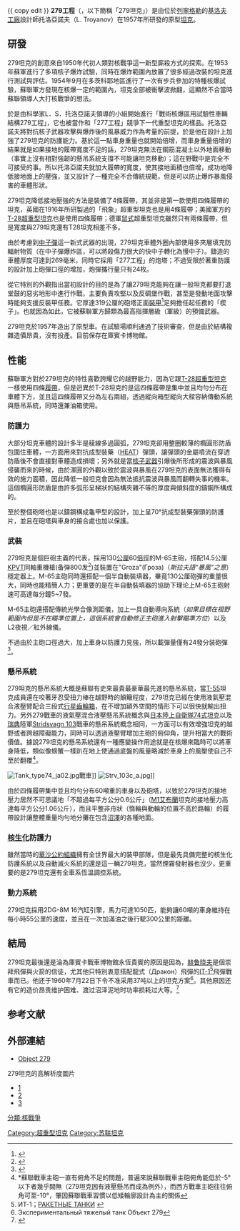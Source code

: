 {{ copy edit }}
{{noteTA
|1=zh-hans:毫米;zh-hk:毫米;zh-tw:公釐;
|2=zh-hans:毫米;zh-hk:毫米;zh-tw:公厘;
|3=zh-hans:米;zh-hk:米;zh-tw:公尺;
|4=zh-hans:坦克;zh-hk:坦克;zh-tw:戰車;
|5=zh-hans:主戰坦克;zh-hk:主戰坦克;zh-tw:主力戰車;
|6=zh-hans:驅逐戰車;zh-hk:驅逐戰車;zh-tw:驅逐戰車;
|7=zh-hans:步兵戰車;zh-hk:步兵戰車;zh-tw:步兵戰車;
|8=zh-hans:輕型坦克;zh-hk:輕型坦克;zh-tw:輕戰車;
|9=zh-hans:中型坦克;zh-hk:中型坦克;zh-tw:中戰車;
|10=zh-hans:重型坦克;zh-hk:重型坦克;zh-tw:重戰車;
}}
{{AFV
|圖片=[[File:0752_-_Moskau_2015_-_Panzermuseum_Kubinka_(25798238393).jpg|300px]]
|照片說明=[[库宾卡坦克博物馆|库宾卡坦克博物馆]]中的“279工程”原型车 
|名稱=279工程 [[File:Flag_of_the_Soviet_Union.svg|30px]]
|類型=[[超重型坦克|超重型坦克]]<br />[[防核戰車|防核戰車]]
|產地={{USSR}}
|設計=[[基洛夫工廠|基洛夫工廠]]
|生產=[[基洛夫工廠|基洛夫工廠]]

|乘員=4（車長/commander, 砲手/gunner, 駕駛員/driver, 裝填手/loader）
|長度=10.2 米
|闊度=3.4 米
|高度=2.74 米
|重量=60 吨
|裝甲=305 毫米
|主要=130毫米M-65[[坦克炮|坦克炮]]
|次要=1×14.5毫米[[KPV重機槍|KPV重機槍]]
|引擎=16汽缸.2ДГ-8М（2DG-8M）或<br />ДГ-1000（DG-1000）柴油机
|引擎馬力=DG-1000引擎950匹/2DG-8M引擎1000匹
|懸掛= 液氣壓混合液壓臂
|平地時速=55公里/小時
|馬力/重量= 匹/噸
|行動= 300公里
|is_vehicle=yes
}}
'''279工程'''（{{lang-ru|Объект 279}}，以下簡稱「279坦克」）是由位於[[列寧格勒|列寧格勒]]的[[基洛夫工厂|基洛夫工廠]]設計師托洛亞諾夫（L. Troyanov）在1957年所研發的原型[[坦克|坦克]]。

== 研發 ==
279坦克的創意來自1950年代初人類對核戰爭這一新型廝殺方式的探索。在1953年蘇軍進行了多項核子爆炸試驗，同時在爆炸範圍內放置了很多經過改裝的坦克進行測試與評估。1954年9月在多茨科耶地區進行了一次有步兵參加的特種核爆試驗，蘇聯軍方發現在核爆一定的範圍內，坦克全部被衝擊波掀翻，這顯然不合當時蘇聯領導人大打核戰爭的想法。

於是由科學家L．S．托洛亞諾夫領導的小組開始進行「戰術核爆區用試驗性車輛結構279工程」，它也被當作和「277工程」競爭下一代重型坦克的樣品。托洛亞諾夫將對抗核子武器攻擊與爆炸後的風暴威力作為考量的前提，於是他在設計上加強了279坦克的防護能力。基於這一點車身重量也就開始倍增，而車身重量倍增的結果就是如果接地的履帶寬度不足的話，279坦克無法在鋼筋混凝土以外地面移動（事實上沒有相對強韌的懸吊系統支撐不可能讓坦克移動）；這在野戰中是完全不可接受的事。所以托洛亞諾夫就加大履帶的寬度，使其接地面積也倍增，成功地降低接地面上的壓強，並又設計了一種完全不合傳統規範，但是可以防止爆炸暴風侵害的車體形狀。

279坦克降低接地壓強的方法是裝備了4條履帶，其並非是第一款使用四條履帶的坦克，英國在1916年所研製過的「飛象」超重型坦克也是用4條履帶；美國軍方的[[T-28超重型坦克|T-28超重型坦克]]也是使用四條履帶；德軍[[鼠式|鼠式]]超重型坦克雖然只有兩條履帶，但是寬度與279坦克還有T28坦克相差不多。

由於考慮到[[中子彈|中子彈]]這一新式武器的出現，279坦克車體外圈內部使用多夾層填充防輻射物質（在中子彈爆炸區，可以將殺傷力很大的快中子轉化為慢中子）。鑄造的車體厚度可達到269毫米，同時它採用「277工程」的炮塔；不過受限於著重防護的設計加上砲彈口徑的增加，炮彈攜行量只有24枚。

從它特別的外觀指出當初設計的目的是為了讓279坦克能夠在讓一般坦克都要打退堂鼓的惡劣地形中進行作戰，主要負責攻堅以及反碉堡作戰，甚至是發動地面攻擊時能夠支援反裝甲任務。它厚達319公厘的砲塔正面[[裝甲|裝甲]]<ref name=Экспериментальный>{{Cite web |url=http://www.meshwar.vistcom.ru/tech/ob279.htm |title=Экспериментальный тяжелый танк "Объект 279" |accessdate=2014-02-25 |archive-date=2010-01-13 |archive-url=https://web.archive.org/web/20100113022310/http://www.meshwar.vistcom.ru/tech/ob279.htm |dead-url=yes }}</ref>足夠擔任起任務的「楔子」。也就因為如此，它被蘇聯軍方歸類為最高指揮層級（軍級）的預備武器。

279坦克於1957年造出了原型車。在試驗場順利通過了技術審查，但是由於結構複雜造價昂貴，沒有投產。目前保存在庫賓卡博物館。

== 性能 ==
蘇聯軍方對於279坦克的特性喜歡誇耀它的越野能力，因為它跟[[T-28超重型坦克|T-28超重型坦克]]一樣使用四條[[履帶|履帶]]，但是迥異於T-28坦克的是這四條履帶是集中並且均勻分布在車體下方，並且這四條履帶又分為左右兩組，透過縱向箱型縱向大樑容納傳動系統與懸吊系統，同時還兼油箱使用。

=== 防護力 ===
大部分坦克車體的設計多半是稜線多過圓弧，279坦克卻用整圈較薄的橢圓形防盾包圍住車體，一方面用來對抗成型裝藥（[[高爆反坦克彈|HEAT]]）彈頭，讓彈頭的金屬噴流在穿透防盾後不會直接對車體造成損壞；另外就是當[[核子武器|核子武器]]引爆後所形成的震波與暴風侵襲而來的時候，由於渾圓的外觀以致於震波與暴風在279坦克的表面無法獲得有效的施力面積，因此降低一般坦克會因為無法抵抗震波與暴風而翻轉失事的機率。這個橢圓形防盾是由許多弧形呈梯狀的結構夾雜不等的厚度與傾斜度的鑄鋼所構成的。

至於整個砲塔也是以鑄鋼構成龜甲型的設計，加上呈70°抗成型裝藥彈頭的防護片，並且在砲塔與車身的接合處也加以保護。

=== 武裝 ===
279坦克是個巨砲主義的代表，採用130[[公厘|公厘]]60[[倍徑|倍徑]]的M-65主砲，搭配14.5公厘[[KPV重機槍|KPVT]]同軸重機槍(备弹800发<ref>{{Cite web |url=http://legion.wplus.net/guide/army/ta/279.shtml |title=Опытный тяжелый танк Объект 279 |access-date=2014-02-25 |archive-url=https://web.archive.org/web/20110928044950/http://legion.wplus.net/guide/army/ta/279.shtml |archive-date=2011-09-28 |dead-url=yes }}</ref>)並裝置在"Groza"(Гроза)（''斯拉夫語“暴風”之意''）穩定器上。M-65主砲同時還搭配一個半自動裝填器，畢竟130公厘砲彈的重量很大，同時也能精簡人力；更重要的是在半自動裝填器的協助下理论上M-65主砲射速可高達每分鐘5~7發。

M-65主砲還搭配傳統光學合像測距儀，加上一具自動導向系統（''如果目標在視野範圍內但是不在瞄準位置上，這個系統會自動修正主砲進入射擊瞄準方位''）以及L2夜視／紅外線儀。

不過由於主砲口徑過大，加上車身以防護力見強，所以載彈量僅有24發分装砲彈<ref>{{Cite web |url=http://www.nemo.nu/ibisportal/5pansar/5sidor/troyanov.htm |title="Объект 279" |accessdate=2008-03-13 |archive-date=2002-02-15 |archive-url=https://web.archive.org/web/20020215203410/http://www.nemo.nu/ibisportal/5pansar/5sidor/troyanov.htm |dead-url=no }}</ref>。

=== 懸吊系統 ===
279坦克的懸吊系統大概是蘇聯有史來最貴最豪華最先進的懸吊系統，當[[T-55|T-55]]坦克成員還在咬著牙忍受扭力棒在越野時的顛簸程度，279坦克已經在使用液氣壓混合液壓臂配合三段式[[行星齒輪|行星齒輪箱]]，在不增加額外空間的情形下可以很快就輸出扭力。另外279戰車的液氣壓混合液壓懸吊系統概念與[[日本|日本]][[陸上自衛隊|陸上自衛隊]][[74式坦克|74式坦克]]以及[[瑞典|瑞典]]陸軍[[S型戰車|Stridsvagn 103]]戰車的懸吊系統概念相同，一方面可以有效增強坦克的越野或者跨越障礙能力，同時可以透過液壓臂增加主砲的俯仰角，提升相當大的戰術價值。據說279坦克的懸吊系統還有一種應變操作用途就是在核爆來臨時可以將車身降低，類似像螃蟹一樣趴在地上使通過底盤的風量略減於車身上的風壓使自己不至於翻覆<ref>*蘇聯戰車主砲一直有俯角不足的問題，普遍來說蘇聯戰車主砲俯角能低於-5°以下者幾乎闕無（279坦克因有液壓懸吊而成為例外），而西方戰車主砲往往俯角可至-10°，肇因蘇聯戰車習慣以低矮輪廓設計為主的關係</ref>。
 
[[File:Tank_type74_ja02.jpg|thumb]]戰車]]
[[File:Strv_103c_a.jpg|thumb]]]] 

由於四條履帶集中並且均勻分布60噸重的車身以及砲塔，以致於279坦克的接地壓力居然不可思議地「不超過每平方公分0.6公斤」（[[M1艾布蘭|M1艾布蘭]]坦克的接地壓力高達每平方公分1.06公斤），而且平整非舟狀（惰輪與動輪的位置不高於路輪）的履帶設計讓整體重量均勻地分攤在包含[[沼澤|沼澤]]的各種地面。

=== [[核生化|核生化]]防護力 ===
雖然當時的[[華沙公約組織|華沙公約組織]]擁有全世界最大的裝甲部隊，但是最先具備完整的核生化防護系統以及自動滅火系統的還是這一輛279坦克，當然煙霧發射器也沒少，更重要的是279坦克還有全車系恆溫調控系統。

===  動力系統 ===
279坦克採用2DG-8M 16汽缸引擎，馬力可達1050匹，能夠讓60噸的車身維持在每小時55公里的速度，並且在一次加滿油之後行駛300公里的距離。

== 結局 ==
279坦克最後還是淪為庫賓卡戰車博物館永恆貴賓的原因是因為，[[赫鲁晓夫|赫鲁晓夫]]是個崇拜飛彈與火箭的信徒，尤其他只特別衷意搭配龍式（Дракон）飛彈的[[IT-1坦克|IT-1]]<ref>ИТ-1；[http://armor.yurteh.net/Tanks/Modern/roket/roket1.html РАКЕТНЫЕ ТАНКИ] {{Wayback|url=http://armor.yurteh.net/Tanks/Modern/roket/roket1.html |date=20060706120321 }}</ref>飛彈戰車而已。他还于1960年7月22日下令不准采用37吨以上的坦克方案<ref>Экспериментальный тяжелый танк Объект 279</ref>。其他原因还有它的造价昂贵维护困难、渡过沼泽泥地时功率损耗过大等。<ref>{{Cite web |url=http://www.popmech.ru/blogs/post/377-kak-vyimirali-dinozavryi-poslednie-tyazhelyie-tanki-chast-5-1/ |title=Опытные и экспериментальные тяжелые танки СССР |accessdate=2014-02-19 |archive-date=2011-02-05 |archive-url=https://web.archive.org/web/20110205002752/http://www.popmech.ru/blogs/post/377-kak-vyimirali-dinozavryi-poslednie-tyazhelyie-tanki-chast-5-1 |dead-url=no }}</ref>

==参考文献==
{{reflist}}

== 外部連結 ==
* [http://www.nemo.nu/ibisportal/5pansar/5sidor/troyanov.htm Object 279]{{Wayback|url=http://www.nemo.nu/ibisportal/5pansar/5sidor/troyanov.htm |date=20020215203410 }}

; 279坦克的高解析度圖片 
* [https://web.archive.org/web/20070325091053/http://www.meshwar.vistcom.ru/models/ob279_big.jpg]
* [https://web.archive.org/web/20070325091034/http://www.meshwar.vistcom.ru/models/ob279-1_big.jpg]
* [https://web.archive.org/web/20070325044730/http://www.meshwar.vistcom.ru/models/ob279-2_big.jpg]

{{苏联二战后-俄罗斯装甲战斗车辆}}
[[Category:超重型坦克|Category:超重型坦克]]
[[Category:苏联坦克|Category:苏联坦克]]
[[分類:核戰爭|分類:核戰爭]]